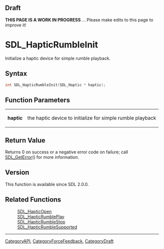 
== Draft ==

'''THIS PAGE IS A WORK IN PROGRESS''' ... Please make edits to this page to improve it!
= SDL_HapticRumbleInit =

Initialize a haptic device for simple rumble playback.

== Syntax ==

<syntaxhighlight lang='c'>
int SDL_HapticRumbleInit(SDL_Haptic * haptic);
</syntaxhighlight>

== Function Parameters ==

{|
|'''haptic'''
|the haptic device to initialize for simple rumble playback
|}

== Return Value ==

Returns 0 on success or a negative error code on failure; call
[[SDL_GetError]]() for more information.

== Version ==

This function is available since SDL 2.0.0.

== Related Functions ==

:[[SDL_HapticOpen]]
:[[SDL_HapticRumblePlay]]
:[[SDL_HapticRumbleStop]]
:[[SDL_HapticRumbleSupported]]

----
[[CategoryAPI]], [[CategoryForceFeedback]], [[CategoryDraft]]


